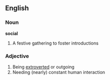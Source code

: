==English==

===Noun===
'''social'''
#A festive gathering to foster introductions

===Adjective===
#Being [[extrovert]]ed or outgoing
#Needing (nearly) constant human interaction